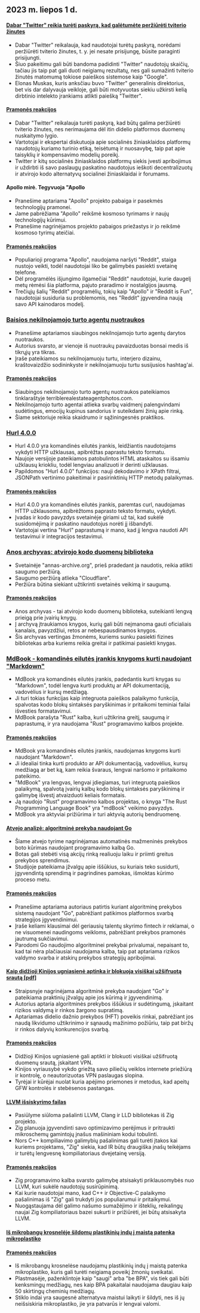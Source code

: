 

<CallToAction />

<Steps>

## 2023 m. liepos 1 d.

#### [Dabar "Twitter" reikia turėti paskyrą, kad galėtumėte peržiūrėti tviterio žinutes](https://techcrunch.com/2023/06/30/twitter-now-requires-an-account-to-view-tweets/)

- Dabar "Twitter" reikalauja, kad naudotojai turėtų paskyrą, norėdami peržiūrėti tviterio žinutes, t. y. jei nesate prisijungę, būsite paraginti prisijungti.
- Šiuo pakeitimu gali būti bandoma padidinti "Twitter" naudotojų skaičių, tačiau jis taip pat gali duoti neigiamų rezultatų, nes gali sumažinti tviterio žinutės matomumą tokiose paieškos sistemose kaip "Google".
- Elonas Muskas, kuris anksčiau buvo "Twitter" generalinis direktorius, bet vis dar dalyvauja veikloje, gali būti motyvuotas siekiu užkirsti kelią dirbtinio intelekto įrankiams atlikti paiešką "Twitter".

#### [Pramonės reakcijos](http://news.ycombinator.com/item?id=36540957)

- Dabar "Twitter" reikalauja turėti paskyrą, kad būtų galima peržiūrėti tviterio žinutes, nes nerimaujama dėl itin didelio platformos duomenų nuskaitymo lygio.
- Vartotojai ir ekspertai diskutuoja apie socialinės žiniasklaidos platformų naudotojų kuriamo turinio etiką, teisėtumą ir nuosavybę, taip pat apie taisyklių ir kompensavimo modelių poreikį.
- Twitter ir kitų socialinės žiniasklaidos platformų siekis įvesti apribojimus ir uždirbti iš savo paslaugų paskatino naudotojus ieškoti decentralizuotų ir atvirojo kodo alternatyvų socialinei žiniasklaidai ir forumams.

#### Apollo mirė. Tegyvuoja "Apollo

- Pranešime aptariama "Apollo" projekto pabaiga ir pasekmės technologijų pramonei.
- Jame pabrėžiama "Apollo" reikšmė kosmoso tyrimams ir naujų technologijų kūrimui.
- Pranešime nagrinėjamos projekto pabaigos priežastys ir jo reikšmė kosmoso tyrimų ateičiai.

#### [Pramonės reakcijos](http://news.ycombinator.com/item?id=36543894)

- Populiarioji programa "Apollo", naudojama naršyti "Reddit", staiga nustojo veikti, todėl naudotojai liko be galimybės pasiekti svetainę telefone.
- Dėl programėlės išjungimo ilgamečiai "Reddit" naudotojai, kurie daugelį metų rėmėsi šia platforma, pajuto praradimo ir nostalgijos jausmą.
- Trečiųjų šalių "Reddit" programėlių, tokių kaip "Apollo" ir "Reddit is Fun", naudotojai susiduria su problemomis, nes "Reddit" įgyvendina naują savo API kainodaros modelį.

### [Baisios nekilnojamojo turto agentų nuotraukos](https://terriblerealestateagentphotos.com)

- Pranešime aptariamos siaubingos nekilnojamojo turto agentų darytos nuotraukos.
- Autorius svarsto, ar vienoje iš nuotraukų pavaizduotas bonsai medis iš tikrųjų yra tikras.
- Įraše pateikiamos su nekilnojamuoju turtu, interjero dizainu, kraštovaizdžio sodininkyste ir nekilnojamuoju turtu susijusios hashtag'ai.

#### [Pramonės reakcijos](http://news.ycombinator.com/item?id=36533193)

- Siaubingos nekilnojamojo turto agentų nuotraukos pateikiamos tinklaraštyje terriblerealestateagentphotos.com.
- Nekilnojamojo turto agentai atlieka svarbų vaidmenį palengvindami sudėtingus, emocijų kupinus sandorius ir suteikdami žinių apie rinką.
- Šiame sektoriuje reikia skaidrumo ir sąžiningesnės praktikos.

### [Hurl 4.0.0](https://hurl.dev/blog/2023/06/30/announcing-hurl-4.0.0.html)

- Hurl 4.0.0 yra komandinės eilutės įrankis, leidžiantis naudotojams vykdyti HTTP užklausas, apibrėžtas paprastu teksto formatu.
- Naujoje versijoje pateikiamos patobulintos HTML ataskaitos su išsamiu užklausų kriokliu, todėl lengviau analizuoti ir derinti užklausas.
- Papildomos "Hurl 4.0.0" funkcijos: nauji dekodavimo ir XPath filtrai, JSONPath vertinimo pakeitimai ir pasirinktinių HTTP metodų palaikymas.

#### [Pramonės reakcijos](http://news.ycombinator.com/item?id=36539144)

- Hurl 4.0.0 yra komandinės eilutės įrankis, paremtas curl, naudojamas HTTP užklausoms, apibrėžtoms paprasto teksto formatu, vykdyti.
- Įvadas ir kodo pavyzdys svetainėje giriami už tai, kad sukėlė susidomėjimą ir paskatino naudotojus norėti jį išbandyti.
- Vartotojai vertina "Hurl" paprastumą ir mano, kad jį lengva naudoti API testavimui ir integracijos testavimui.

### [Anos archyvas: atvirojo kodo duomenų biblioteka](https://annas-archive.org/)

- Svetainėje "annas-archive.org", prieš pradedant ja naudotis, reikia atlikti saugumo peržiūrą.
- Saugumo peržiūrą atlieka "Cloudflare".
- Peržiūra būtina siekiant užtikrinti svetainės veikimą ir saugumą.

#### [Pramonės reakcijos](http://news.ycombinator.com/item?id=36530662)

- Anos archyvas - tai atvirojo kodo duomenų biblioteka, suteikianti lengvą prieigą prie įvairių knygų.
- Į archyvą įtraukiamos knygos, kurių gali būti neįmanoma gauti oficialiais kanalais, pavyzdžiui, retos ar nebespausdinamos knygos.
- Šis archyvas vertingas žmonėms, kuriems sunku pasiekti fizines bibliotekas arba kuriems reikia greitai ir patikimai pasiekti knygas.

### [MdBook - komandinės eilutės įrankis knygoms kurti naudojant "Markdown"](https://rust-lang.github.io/mdBook/)

- MdBook yra komandinės eilutės įrankis, padedantis kurti knygas su "Markdown", todėl lengva kurti produktų ar API dokumentaciją, vadovėlius ir kursų medžiagą.
- Ji turi tokias funkcijas kaip integruota paieškos palaikymo funkcija, spalvotas kodo blokų sintaksės paryškinimas ir pritaikomi teminiai failai išvesties formatavimui.
- MdBook parašyta "Rust" kalba, kuri užtikrina greitį, saugumą ir paprastumą, ir yra naudojama "Rust" programavimo kalbos projekte.

#### [Pramonės reakcijos](http://news.ycombinator.com/item?id=36528984)

- MdBook yra komandinės eilutės įrankis, naudojamas knygoms kurti naudojant "Markdown".
- Ji idealiai tinka kurti produkto ar API dokumentaciją, vadovėlius, kursų medžiagą ar bet ką, kam reikia švaraus, lengvai naršomo ir pritaikomo pateikimo.
- "MdBook" yra lengvas, lengvai įdiegiamas, turi integruotą paieškos palaikymą, spalvotą įvairių kalbų kodo blokų sintaksės paryškinimą ir galimybę išvestį atvaizduoti keliais formatais.
- Ją naudojo "Rust" programavimo kalbos projektas, o knyga "The Rust Programming Language Book" yra "mdBook" veikimo pavyzdys.
- MdBook yra aktyviai prižiūrima ir turi aktyvią autorių bendruomenę.

#### [Atvejo analizė: algoritminė prekyba naudojant Go](https://polygon.io/blog/case-study-algorithmict-trading-with-go/)

- Šiame atvejo tyrime nagrinėjamas automatinės mažmeninės prekybos boto kūrimas naudojant programavimo kalbą Go.
- Botas gali stebėti visą akcijų rinką realiuoju laiku ir priimti greitus prekybos sprendimus.
- Studijoje pateikiama įžvalgų apie iššūkius, su kuriais teko susidurti, įgyvendintą sprendimą ir pagrindines pamokas, išmoktas kūrimo proceso metu.

#### [Pramonės reakcijos](http://news.ycombinator.com/item?id=36539235)

- Pranešime aptariama autoriaus patirtis kuriant algoritminę prekybos sistemą naudojant "Go", pabrėžiant patikimos platformos svarbą strategijos įgyvendinimui.
- Įraše keliami klausimai dėl geriausių talentų skyrimo fintech ir reklamai, o ne visuomenei naudingoms veikloms, pabrėžiant prekybos pramonės jautrumą sukčiavimui.
- Parodomi Go naudojimo algoritminei prekybai privalumai, nepaisant to, kad tai nėra plačiausiai naudojama kalba, taip pat aptariama rizikos valdymo svarba ir atskirų prekybos strategijų apribojimai.

#### [Kaip didžioji Kinijos ugniasienė aptinka ir blokuoja visiškai užšifruotą srautą [pdf]](https://gfw.report/publications/usenixsecurity23/data/paper/paper.pdf)

- Straipsnyje nagrinėjama algoritminė prekyba naudojant "Go" ir pateikiama praktinių įžvalgų apie jos kūrimą ir įgyvendinimą.
- Autorius aptaria algoritminės prekybos iššūkius ir sudėtingumą, įskaitant rizikos valdymą ir rinkos žargono supratimą.
- Aptariamas didelio dažnio prekybos (HFT) poveikis rinkai, pabrėžiant jos naudą likvidumo užtikrinimo ir sąnaudų mažinimo požiūriu, taip pat biržų ir rinkos dalyvių konkurencijos svarbą.

#### [Pramonės reakcijos](http://news.ycombinator.com/item?id=36531485)

- Didžioji Kinijos ugniasienė gali aptikti ir blokuoti visiškai užšifruotą duomenų srautą, įskaitant VPN.
- Kinijos vyriausybė vykdo griežtą savo piliečių veiklos internete priežiūrą ir kontrolę, o neautorizuotas VPN paslaugas slopina.
- Tyrėjai ir kūrėjai nuolat kuria apėjimo priemones ir metodus, kad apeitų GFW kontrolės ir stebėsenos pastangas.

#### [LLVM išsiskyrimo failas](https://github.com/ziglang/zig/issues/16270)

- Pasiūlyme siūloma pašalinti LLVM, Clang ir LLD bibliotekas iš Zig projekto.
- Zig planuoja įgyvendinti savo optimizavimo perėjimus ir pritraukti mikroschemų gamintojų įnašus mašininiam kodui tobulinti.
- Nors C++ kompiliavimo galimybių pašalinimas gali turėti įtakos kai kuriems projektams, "Zig" siekia, kad IR būtų draugiška įnašų teikėjams ir turėtų lengvesnę kompiliatoriaus dvejetainę versiją.

#### [Pramonės reakcijos](http://news.ycombinator.com/item?id=36529456)

- Zig programavimo kalba svarsto galimybę atsisakyti priklausomybės nuo LLVM, kuri sukėlė naudotojų susirūpinimą.
- Kai kurie naudotojai mano, kad C++ ir Objective-C palaikymo pašalinimas iš "Zig" gali trukdyti jos populiarumui ir pritaikymui.
- Nuogąstaujama dėl galimo našumo sumažėjimo ir išteklių, reikalingų naujai Zig kompiliatoriaus bazei sukurti ir prižiūrėti, jei būtų atsisakyta LLVM.

#### [Iš mikrobangų krosnelėje šildomų plastikinių indų į maistą patenka mikroplastiko](https://pubs.acs.org/doi/10.1021/acs.est.3c01942)

#### [Pramonės reakcijos](http://news.ycombinator.com/item?id=36532812)

- Iš mikrobangų krosnelėse naudojamų plastikinių indų į maistą patenka mikroplastiko, kuris gali turėti neigiamą poveikį žmonių sveikatai.
- Plastmasėje, paženklintoje kaip "saugi" arba "be BPA", vis tiek gali būti kenksmingų medžiagų, nes kaip BPA pakaitalai naudojama daugiau kaip 50 skirtingų cheminių medžiagų.
- Stiklo indai yra saugesnė alternatyva maistui laikyti ir šildyti, nes iš jų neišsiskiria mikroplastiko, jie yra patvarūs ir lengvai valomi.

</Steps>
